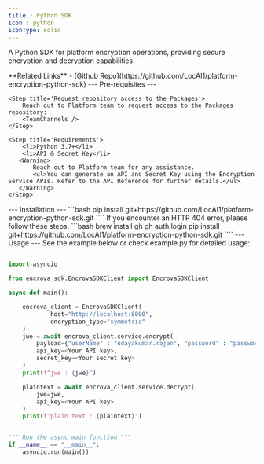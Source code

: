 ```yaml
---
title : Python SDK
icon : python
iconType: solid
---
```


A Python SDK for platform encryption operations, providing secure encryption and decryption capabilities.

<Note>
    **Related Links**
    - [Github Repo](https://github.com/LocAI1/platform-encryption-python-sdk)
</Note>
---
Pre-requisites
---
<Steps>

    <Step title='Request repository access to the Packages'>
        Reach out to Platform team to request access to the Packages repository:
        <TeamChannels />
    </Step>

    <Step title='Requirements'>
        <li>Python 3.7+</li>
        <li>API & Secret Key</li>
       <Warning>
           Reach out to Platform team for any assistance.
           <ul>You can generate an API and Secret Key using the Encryption Service APIs. Refer to the API Reference for further details.</ul>
       </Warning>
    </Step>
</Steps>
---
Installation
---
```bash
pip install git+https://github.com/LocAI1/platform-encryption-python-sdk.git
````
If you encounter an HTTP 404 error, please follow these steps:
```bash
brew install gh
gh auth login
pip install git+https://github.com/LocAI1/platform-encryption-python-sdk.git
````
---
Usage
---
See the example below or check example.py for detailed usage:


```python

import asyncio

from encrova_sdk.EncrovaSDKClient import EncrovaSDKClient

async def main():

    encrova_client = EncrovaSDKClient(
            host="http://localhost:8000",
            encryption_type="symmetric"
    )
    jwe = await encrova_client.service.encrypt(
        payload={"userName" : "udayakumar.rajan", "password" : "password123"}},
        api_key=<Your API key>,
        secret_key=<Your secret key>
    )
    print(f"jwe : {jwe}")

    plaintext = await encrova_client.service.decrypt(
        jwe=jwe,
        api_key=<Your API key>
    )
    print(f"plain text : {plaintext}")


""" Run the async main function """
if __name__ == "__main__":
    asyncio.run(main())
```
